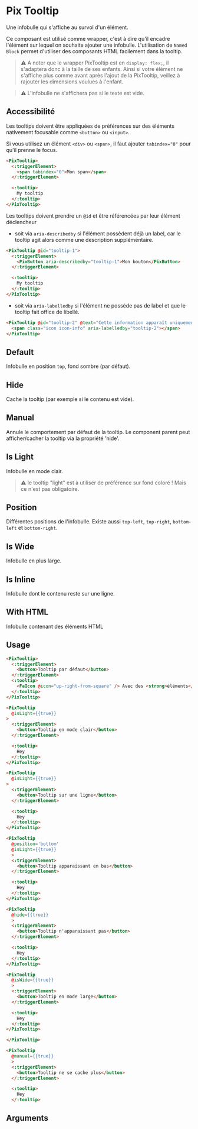 
<Meta
  title='Basics/Tooltip'
  component='PixTooltip'
  decorators={[centered]}
  argTypes={stories.argTypes}
/>

# Pix Tooltip

Une infobulle qui s'affiche au survol d'un élément.

Ce composant est utilisé comme wrapper, c'est à dire qu'il encadre l'élément sur lequel on souhaite ajouter une infobulle. L'utilisation de `Named Block` permet d'utiliser des composants HTML facilement dans la tooltip.

> ⚠️ A noter que le wrapper PixTooltip est en `display: flex;`, il s'adaptera donc à la taille de ses enfants. Ainsi si votre élément ne s'affiche plus comme avant après l'ajout de la PixTooltip, veillez à rajouter les dimensions voulues à l'enfant.

> ⚠️ L'infobulle ne s'affichera pas si le texte est vide.

## Accessibilité

Les tooltips doivent être appliquées de préférences sur des éléments nativement focusable comme `<button>` ou `<input>`.

Si vous utilisez un élément `<div>` ou `<span>`, il faut ajouter `tabindex="0"` pour qu'il prenne le focus.

```html
<PixTooltip>
  <:triggerElement>
    <span tabindex="0">Mon span</span>
  </:triggerElement>

  <:tooltip>
    My tooltip
  </:tooltip>
</PixTooltip>
```

Les tooltips doivent prendre un `@id` et être référencées par leur élément déclencheur

- soit via `aria-describedby` si l'élément possèdent déjà un label, car le tooltip agit alors comme une description supplémentaire.

```html
<PixTooltip @id="tooltip-1">
  <:triggerElement>
    <PixButton aria-describedby="tooltip-1">Mon bouton</PixButton>
  </:triggerElement>

  <:tooltip>
    My tooltip
  </:tooltip>
</PixTooltip>
```

- soit via `aria-labelledby` si l'élément ne possède pas de label et que le tooltip fait office de libellé.

```html
<PixTooltip @id="tooltip-2" @text="Cette information apparaît uniquement au survol de l'icone">
  <span class="icon icon-info" aria-labelledby="tooltip-2"></span>
</PixTooltip>
```

## Default

Infobulle en position `top`, fond sombre (par défaut).

<Canvas>
  <Story name="Default" story={stories.Default} height={200} />
  <Story name="WithIcon" story={stories.WithIcon} height={200} />
</Canvas>

## Hide

Cache la tooltip (par exemple si le contenu est vide).

<Canvas>
  <Story name="Hide" story={stories.hide} height={200} />
</Canvas>

## Manual

Annule le comportement par défaut de la tooltip. Le component parent peut afficher/cacher la tooltip via la propriété
'hide'.

<Canvas>
  <Story name="Manual" story={stories.manual} height={200} />
</Canvas>

## Is Light

Infobulle en mode clair.

> ⚠️ le tooltip "light" est à utiliser de préférence sur fond coloré ! Mais ce n'est pas obligatoire.

<Canvas>
  <Story name="Is Light" story={stories.isLight} height={200} />
</Canvas>

## Position

Différentes positions de l'infobulle.
Existe aussi `top-left`, `top-right`, `bottom-left` et `bottom-right`.

<Canvas isColumn>
  <Story name="Left" story={stories.left} height={100} />
  <Story name="Right" story={stories.right} height={100} />
  <Story name="Bottom" story={stories.bottom} height={150} />
</Canvas>

## Is Wide

Infobulle en plus large.

<Canvas>
  <Story name="Is Wide" story={stories.isWide} height={200} />
</Canvas>

## Is Inline

Infobulle dont le contenu reste sur une ligne.

<Canvas>
  <Story name="Is Inline" story={stories.isInline} height={200} />
</Canvas>


## With HTML

Infobulle contenant des éléments HTML

<Canvas>
  <Story name="WithHTML" story={stories.WithHTML} height={200} />
</Canvas>

## Usage

```html
<PixTooltip>
  <:triggerElement>
    <button>Tooltip par défaut</button>
  </:triggerElement>
  <:tooltip>
    <FaIcon @icon="up-right-from-square" /> Avec des <strong>éléments</strong> HTML/Ember
  </:tooltip>
</PixTooltip>

<PixTooltip
  @isLight={{true}}
>
  <:triggerElement>
    <button>Tooltip en mode clair</button>
  </:triggerElement>

  <:tooltip>
    Hey
  </:tooltip>
</PixTooltip>

<PixTooltip
  @isLight={{true}}
>
  <:triggerElement>
    <button>Tooltip sur une ligne</button>
  </:triggerElement>

  <:tooltip>
    Hey
  </:tooltip>
</PixTooltip>

<PixTooltip
  @position='bottom'
  @isLight={{true}}
  >
  <:triggerElement>
    <button>Tooltip apparaissant en bas</button>
  </:triggerElement>

  <:tooltip>
    Hey
  </:tooltip>
</PixTooltip>

<PixTooltip
  @hide={{true}}
  >
  <:triggerElement>
    <button>Tooltip n'apparaissant pas</button>
  </:triggerElement>

  <:tooltip>
    Hey
  </:tooltip>
</PixTooltip>

<PixTooltip
  @isWide={{true}}
  >
  <:triggerElement>
    <button>Tooltip en mode large</button>
  </:triggerElement>

  <:tooltip>
    Hey
  </:tooltip>
</PixTooltip>

</PixTooltip>

<PixTooltip
  @manual={{true}}
  >
  <:triggerElement>
    <button>Tooltip ne se cache plus</button>
  </:triggerElement>

  <:tooltip>
    Hey
  </:tooltip>
```

## Arguments

<ArgsTable story="Default" />
